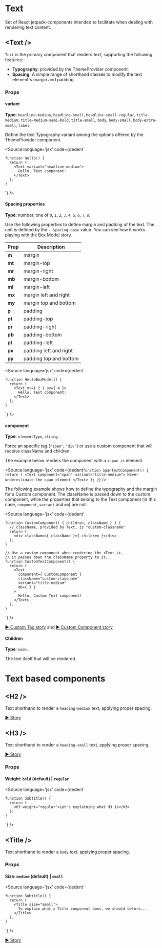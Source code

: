 
<Meta title="JS Packages/Components/Text/Readme" />

# Text
Set of React jetpack-components intended to facilitate when dealing with rendering text content.

## <Text /\>

`Text` is the primary component that renders text, supporting the following features:

* **Typography**: provided by the ThemeProvider component.
* **Spacing**: A simple range of shorthand classes to modify the text element's margin and padding.

### Props

#### variant

**Type**: `headline-medium`, `headline-small`, `headline-small-regular`, `title-medium`, `title-medium-semi-bold`, `title-small`, `body`, `body-small`, `body-extra-small`, `label`.

Define the text Typography variant among the options offered by the ThemeProvider component.

<Source
  language='jsx'
  code={dedent`
    
    function Hello() {
      return (
        <Text variant="headline-medium">
          Hello, Text component!
        </Text>
      );
    }
  `}
/>

#### Spacing properties

**Type**: number, one of `0`, `1`, `2`, `3`, `4`, `5`, `6`, `7`, `8`.

Use the following properties to define margin and padding of the text. The unit is defined by the `--spacing-base` value.
You can see how it works playing with the [Box Model](./?path=/story/js-packages-components-text--box-model) story.

Prop | Description
---|---
**m** | margin
**mt** | margin-top
**mr** | margin-right
**mb** | margin-bottom
**ml** | margin-left
**mx** | margin left and right
**my** | margin top and bottom
**p** | padding
**pt** | padding-top
**pr** | padding-right
**pb** | padding-bottom
**pl** | padding-left
**px** | padding left and right
**py** | padding top and bottom

<Source
  language='jsx'
  code={dedent`
    
    function HelloBoxModel() {
      return (
        <Text mt={ 2 } px={ 4 }>
          Hello, Text component!
        </Text>
      );
    }
  `}
/>

#### component

**Type**: `elementType`, `string`.

Force an specific tag (`"span"`, `"div"`) or use a custom component that will receive className and children.

The example below renders the component with a `<span />` element.

<Source
  language='jsx'
  code={dedent`
    function SpanTextComponent() {
      return (
        <Text component="span" variant="title-medium">
          Never underestimate the span element
        </Text>
      );
    }
  `}
/>

The following example shows how to define the typography and the margin for a Custom component.
The className is passed down to the custom component, while the properties that belong to the Text component (in this case, `component`, `variant` and `mb`) are not.

<Source
  language='jsx'
  code={dedent`
    
    function CustomComponent( { children, className } ) {
      // className, provided by Text, is "custom-classname"
      return (
        <div className={ className }>{ children }</div>
      );
    }
    
    // Use a custom component when rendering the <Text />,
    // it passes down the className property to it.
    function CustomTextComponent() {
      return (
        <Text
          component={ CustomComponent }
          className="custom-classname"
          variant="title-medium"
          mb={ 3 }
        >
          Hello, Custom Text component!
        </Text>
      );
    }
  `}
/>

[▶️ Custom Tag story](.?path=/story/js-packages-components-text--custom-tag) and [▶️ Custom Component story](.?path=/story/js-packages-components-text--custom-component)

#### Children

**Type**: `node`.

The text itself that will be rendered.

# Text based components

## <H2 /\>
Text shorthand to render a `heading-medium` text, applying proper spacing.

[▶️ Story](.?path=/story/js-packages-components-text-heading--headline-h-2)

## <H3 /\>
Text shorthand to render a `heading-small` text, applying proper spacing.

[▶️ Story](.?path=/story/js-packages-components-text-heading--headline-h-3)

### Props

#### Weight: `bold` (default) | `regular`

<Source
  language='jsx'
  code={dedent`
    
    function Subtitle() {
      return (
        <H3 weight="regular">Let's explaining what H3 is</H3>
      );
    }
  `}
/>

## <Title /\>
Text shorthand to render a `body` text, applying proper spacing.

### Props

#### Size: `medium` (default) | `small`

<Source
  language='jsx'
  code={dedent`
    
    function Subtitle() {
      return (
        <Title size="small">
          To explain what a Title component does, we should before...
        </Title>
      );
    }
  `}
/>

[▶️ Story](.?path=/story/js-packages-components-text-title--default)

